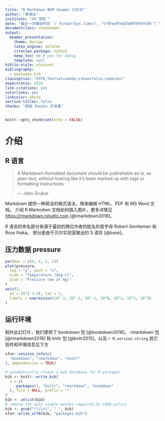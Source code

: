 ```yaml
---
title: "R Markdown 制作 beamer 幻灯片"
author: "黄湘云"
institute: "XX 学院 "
date: "最近一次编译时间 `r format(Sys.time(), '%Y年%m月%d日%H时%M分%S秒')`"
documentclass: ctexbeamer
output: 
  beamer_presentation: 
    theme: Warsaw
    latex_engine: xelatex
    citation_package: natbib
    keep_tex: no # yes for debug
    template: null
biblio-style: plainnat
bibliography: 
  - packages.bib
classoption: "UTF8,fontset=adobe,zihao=false,compress"
aspectratio: 1610
link-citations: yes
colorlinks: yes
linkcolor: white
section-titles: false
thanks: "感谢 Pandoc 开发者"
---
```


```r
knitr::opts_chunk$set(echo = FALSE)
```

# 介绍 {#intro}

## R 语言 {#sec:rlang}

> A Markdown-formatted document should be publishable as-is, as plain text, 
without looking like it’s been marked up with tags or formatting instructions.  
> 
> --- John Gruber


Markdown 提供一种简洁的格式语法，用来编辑 HTML、PDF 和 MS Word 文档。
介绍 R Markodwn 文档如何插入图片，更多详情见 <https://rmarkdown.rstudio.com> [@rmarkdown2018]。

R 语言的命名部分来源于最初的两位作者的姓名的首字母 Robert Gentleman 和 Ross Ihaka，
部分是由于贝尔实验室推出的 S 语言 [@base]。

## 压力数据 pressure {#sec:pressure}


```r
par(mar = c(4, 4, 2, 1))
plot(pressure,
  log = "y", yaxt = "n",
  xlab = "Temperature (deg C)",
  ylab = "Pressure (mm of Hg)"
)
axis(2,
  at = 10^(-3:3), las = 1,
  labels = expression(10^-3, 10^-2, 10^-1, 10^0, 10^1, 10^2, 10^3)
)
```


## 运行环境 {#session-info .allowframebreaks}

制作此幻灯片，我们使用了  bookdown 包 [@bookdown2016]、 rmarkdown 包 [@rmarkdown2018] 和 knitr 包 [@knitr2015]，以及  `r R.version.string` 其它软件和环境信息见下方

```r
xfun::session_info(c(
  "bookdown", "rmarkdown", "knitr"
), dependencies = TRUE)
```

```r
# automatically create a bib database for R packages
bib <- knitr::write_bib(
  x = c(
    .packages(), "knitr", "rmarkdown", "bookdown"
  ), file = NULL, prefix = ""
)
bib <- unlist(bib)
# remove the ugly single quotes required by CRAN policy
bib <- gsub("(\\\n)", " ", bib)
xfun::write_utf8(bib, "packages.bib")
```



